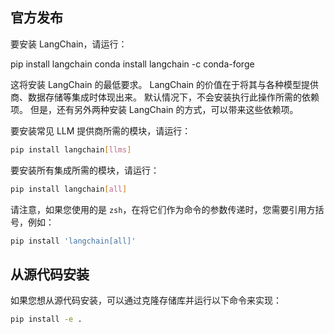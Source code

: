 ## 官方发布

要安装 LangChain，请运行：


<Tabs>
  <TabItem value="pip" label="Pip" default>
    <CodeBlock language="bash"> pip install langchain </CodeBlock>
  </TabItem>
  <TabItem value="conda" label="Conda">
    <CodeBlock language="bash"> conda install langchain -c conda-forge </CodeBlock>
  </TabItem>
</Tabs>

这将安装 LangChain 的最低要求。
LangChain 的价值在于将其与各种模型提供商、数据存储等集成时体现出来。
默认情况下，不会安装执行此操作所需的依赖项。
但是，还有另外两种安装 LangChain 的方式，可以带来这些依赖项。

要安装常见 LLM 提供商所需的模块，请运行：

```bash
pip install langchain[llms]
```

要安装所有集成所需的模块，请运行：

```bash
pip install langchain[all]
```

请注意，如果您使用的是 `zsh`，在将它们作为命令的参数传递时，您需要引用方括号，例如：

```bash
pip install 'langchain[all]'
```

## 从源代码安装

如果您想从源代码安装，可以通过克隆存储库并运行以下命令来实现：

```bash
pip install -e .
```
